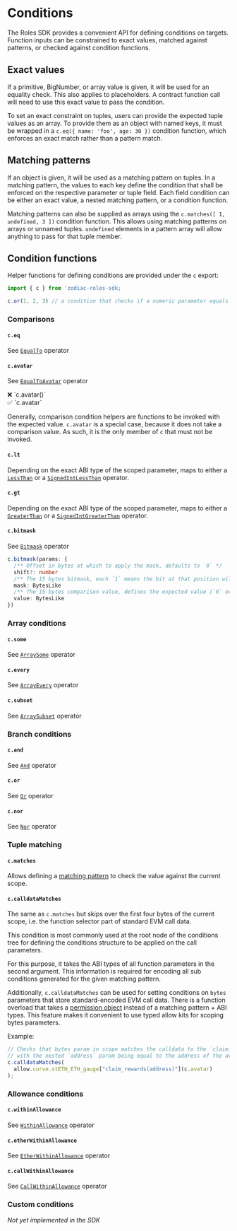 
# Conditions

The Roles SDK provides a convenient API for defining conditions on targets. Function inputs can be constrained to exact values, matched against patterns, or checked against condition functions.

## Exact values

If a primitive, BigNumber, or array value is given, it will be used for an equality check.
This also applies to placeholders.
A contract function call will need to use this exact value to pass the condition.

To set an exact constraint on tuples, users can provide the expected tuple values as an array.
To provide them as an object with named keys, it must be wrapped in a `c.eq({ name: 'foo', age: 30 })` condition function, which enforces an exact match rather than a pattern match.

## Matching patterns

If an object is given, it will be used as a matching pattern on tuples.
In a matching pattern, the values to each key define the condition that shall be enforced on the respective parameter or tuple field.
Each field condition can be either an exact value, a nested matching pattern, or a condition function.

Matching patterns can also be supplied as arrays using the `c.matches([ 1, undefined, 3 ])` condition function.
This allows using matching patterns on arrays or unnamed tuples.
`undefined` elements in a pattern array will allow anything to pass for that tuple member.

## Condition functions

Helper functions for defining conditions are provided under the `c` export:

```typescript
import { c } from 'zodiac-roles-sdk;

c.or(1, 2, 3) // a condition that checks if a numeric parameter equals either of `1`, `2` or `3`
```

### Comparisons

#### `c.eq`

See [`EqualTo`](/general/conditions#equalto) operator

#### `c.avatar`

See [`EqualToAvatar`](/general/conditions#equaltoavatar) operator

<Callout emoji="">
  ❌ `c.avatar()`<br/>
  ✅ `c.avatar`

Generally, comparison condition helpers are functions to
be invoked with the expected value. `c.avatar` is a special case, because it does
not take a comparison value. As such, it is the only member of `c` that must
not be invoked.

</Callout>

#### `c.lt`

Depending on the exact ABI type of the scoped parameter, maps to either a [`LessThan`](/general/conditions#lessthan) or a [`SignedIntLessThan`](/general/conditions#signedintlessthan) operator.

#### `c.gt`

Depending on the exact ABI type of the scoped parameter, maps to either a [`GreaterThan`](/general/conditions#greaterthan) or a [`SignedIntGreaterThan`](/general/conditions#signedintgreaterthan) operator.

#### `c.bitmask`

See [`Bitmask`](/general/conditions#bitmask) operator

```typescript
c.bitmask(params: {
  /** Offset in bytes at which to apply the mask, defaults to `0` */
  shift?: number
  /** The 15 bytes bitmask, each `1` means the bit at that position will be compared against the comparison value bit at the same position  */
  mask: BytesLike
  /** The 15 bytes comparison value, defines the expected value (`0` or `1`) for the bit at that position */
  value: BytesLike
})
```

### Array conditions

#### `c.some`

See [`ArraySome`](/general/conditions#arraysome) operator

#### `c.every`

See [`ArrayEvery`](/general/conditions#arrayevery) operator

#### `c.subset`

See [`ArraySubset`](/general/conditions#arraysubset) operator

### Branch conditions

#### `c.and`

See [`And`](/general/conditions#and) operator

#### `c.or`

See [`Or`](/general/conditions#or) operator

#### `c.nor`

See [`Nor`](/general/conditions#nor) operator

### Tuple matching

#### `c.matches`

Allows defining a [matching pattern](#matching-patterns) to check the value against the current scope.

#### `c.calldataMatches`

The same as `c.matches` but skips over the first four bytes of the current scope, i.e. the function selector part of standard EVM call data.

This condition is most commonly used at the root node of the conditions tree for defining the conditions structure to be applied on the call parameters.

For this purpose, it takes the ABI types of all function parameters in the second argument.
This information is required for encoding all sub conditions generated for the given matching pattern.

Additionally, `c.calldataMatches` can be used for setting conditions on `bytes` parameters that store standard-encoded EVM call data.
There is a function overload that takes a [permission object](/sdk/architecture#layer-2-permissions) instead of a matching pattern + ABI types.
This feature makes it convenient to use typed allow kits for scoping bytes parameters.

Example:

```typescript
// Checks that bytes param in scope matches the calldata to the `claim_rewards(address)` function
// with the nested `address` param being equal to the address of the avatar
c.calldataMatches(
  allow.curve.stETH_ETH_gauge["claim_rewards(address)"](c.avatar)
);
```

### Allowance conditions

#### `c.withinAllowance`

See [`WithinAllowance`](/general/conditions#withinallowance) operator

#### `c.etherWithinAllowance`

See [`EtherWithinAllowance`](/general/conditions#etherwithinallowance) operator

#### `c.callWithinAllowance`

See [`CallWithinAllowance`](/general/conditions#callwithinallowance) operator

### Custom conditions

_Not yet implemented in the SDK_
